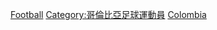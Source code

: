 [[Category:哥伦比亚夏季奥运运动员|Football]]
[[Category:哥倫比亞足球運動員|Category:哥倫比亞足球運動員]]
[[Category:各國奧運足球運動員|Colombia]]